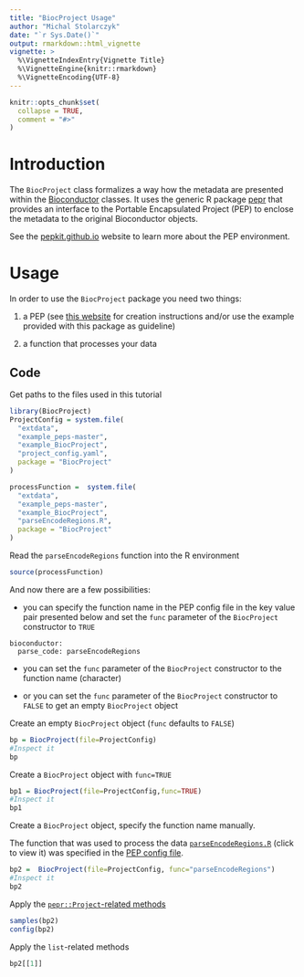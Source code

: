 ```yaml
---
title: "BiocProject Usage"
author: "Michal Stolarczyk"
date: "`r Sys.Date()`"
output: rmarkdown::html_vignette
vignette: >
  %\VignetteIndexEntry{Vignette Title}
  %\VignetteEngine{knitr::rmarkdown}
  %\VignetteEncoding{UTF-8}
---
```


```r
knitr::opts_chunk$set(
  collapse = TRUE,
  comment = "#>"
)
```

# Introduction

The `BiocProject` class formalizes a way how the metadata are presented within the [Bioconductor](https://www.bioconductor.org/) classes. It uses the generic R package [pepr](http://code.databio.org/pepr/) that provides an interface to the Portable Encapsulated Project (PEP) to enclose the metadata to the original Bioconductor objects. 

See the [pepkit.github.io](https://pepkit.github.io/) website to learn more about the PEP environment.

# Usage

In order to use the `BiocProject` package you need two things:

1. a PEP (see [this website](https://pepkit.github.io/docs/simple_example/) for creation instructions and/or use the example provided with this package as guideline)

2. a function that processes your data

## Code

Get paths to the files used in this tutorial

```r
library(BiocProject)
ProjectConfig = system.file(
  "extdata",
  "example_peps-master",
  "example_BiocProject",
  "project_config.yaml",
  package = "BiocProject"
)

processFunction =  system.file(
  "extdata",
  "example_peps-master",
  "example_BiocProject",
  "parseEncodeRegions.R",
  package = "BiocProject"
)
```
Read the `parseEncodeRegions` function into the R environment
```r
source(processFunction)
```


And now there are a few possibilities:

- you can specify the function name in the PEP config file in the key value pair presented below and set the `func` parameter of the `BiocProject` constructor to `TRUE`

```
bioconductor:
  parse_code: parseEncodeRegions
```

- you can set the `func` parameter of the `BiocProject` constructor to the function name (character)

- or you can set the `func` parameter of the `BiocProject` constructor to `FALSE` to get an empty `BiocProject` object


Create an empty `BiocProject` object (`func` defaults to `FALSE`)
```r
bp = BiocProject(file=ProjectConfig)
#Inspect it
bp
```
Create a `BiocProject` object with `func=TRUE`
```r
bp1 = BiocProject(file=ProjectConfig,func=TRUE)
#Inspect it
bp1
```
Create a `BiocProject` object, specify the function name manually. 

The function that was used to process the data [`parseEncodeRegions.R`](https://raw.githubusercontent.com/pepkit/example_peps/master/example_BiocProject/parseEncodeRegions.R) (click to view it) was specified in the [PEP config file](https://raw.githubusercontent.com/pepkit/example_peps/master/example_BiocProject/project_config.yaml).
```r
bp2 =  BiocProject(file=ProjectConfig, func="parseEncodeRegions")
#Inspect it
bp2
```
Apply the [`pepr::Project`-related methods](http://code.databio.org/pepr/reference/index.html)
```r
samples(bp2)
config(bp2)
```
Apply the `list`-related methods
```r
bp2[[1]]
```